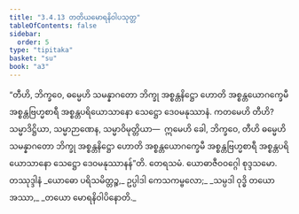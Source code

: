```yaml
---
title: "3.4.13 တတိယမောရနိဝါပသုတ္တ"
tableOfContents: false
sidebar:
  order: 5
type: "tipitaka"
basket: "su"
book: "a3"
---
```



<DynamicBreadcrumb />

<Division number="146" book="a3">

<Paragraph number="1058" book="a3">
“တီဟိ, ဘိက္ခဝေ, ဓမ္မေဟိ သမန္နာဂတော ဘိက္ခု အစ္စန္တနိဋ္ဌော ဟောတိ အစ္စန္တယောဂက္ခေမီ အစ္စန္တဗြဟ္မစာရီ အစ္စန္တပရိယောသာနော သေဋ္ဌော ဒေဝမနုဿာနံ. ကတမေဟိ တီဟိ? သမ္မာဒိဋ္ဌိယာ, သမ္မာဉာဏေန, သမ္မာဝိမုတ္တိယာ—  ဣမေဟိ ခေါ, ဘိက္ခဝေ, တီဟိ ဓမ္မေဟိ သမန္နာဂတော ဘိက္ခု အစ္စန္တနိဋ္ဌော ဟောတိ အစ္စန္တယောဂက္ခေမီ အစ္စန္တဗြဟ္မစာရီ အစ္စန္တပရိယောသာနော သေဋ္ဌော ဒေဝမနုဿာနန်”တိ.

</Paragraph>
</Division>

<Paragraph number="1059" type="center" book="a3">
တေရသမံ.



</Paragraph>

<Paragraph number="1060" type="center" book="a3">
ယောဓာဇီဝဝဂ္ဂေါ စုဒ္ဒသမော.



</Paragraph>

<Paragraph number="1061" type="center" book="a3">
တဿုဒ္ဒါနံ


</Paragraph>

<Paragraph number="1062" type="verses" book="a3">
_ယောဓော ပရိသမိတ္တဉ္စ,_  
ဥပ္ပါဒါ ကေသကမ္ဗလော;_  
_သမ္ပဒါ ဝုဒ္ဓိ တယော အဿာ,_  
_တယော မောရနိဝါပိနောတိ._
</Paragraph>